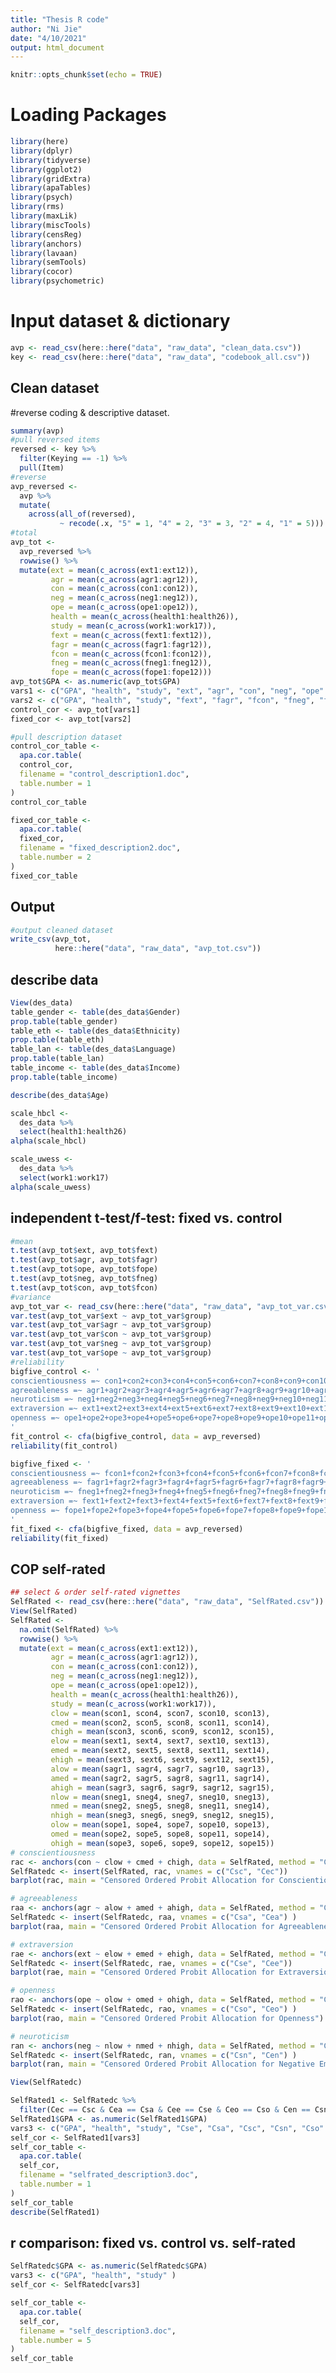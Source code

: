 ---
title: "Thesis R code"
author: "Ni Jie"
date: "4/10/2021"
output: html_document
---

```{r setup, include=FALSE}
knitr::opts_chunk$set(echo = TRUE)
```

# Loading Packages

```{r load packages}
library(here)
library(dplyr)
library(tidyverse)
library(ggplot2)
library(gridExtra)
library(apaTables)
library(psych)
library(rms)
library(maxLik)
library(miscTools)
library(censReg)
library(anchors)
library(lavaan)
library(semTools)
library(cocor)
library(psychometric)
```


# Input dataset & dictionary

```{r}
avp <- read_csv(here::here("data", "raw_data", "clean_data.csv"))
key <- read_csv(here::here("data", "raw_data", "codebook_all.csv"))
```


## Clean dataset

#reverse coding & descriptive dataset.

```{r}
summary(avp)
#pull reversed items
reversed <- key %>%
  filter(Keying == -1) %>%
  pull(Item)
#reverse
avp_reversed <-
  avp %>%
  mutate(
    across(all_of(reversed),
           ~ recode(.x, "5" = 1, "4" = 2, "3" = 3, "2" = 4, "1" = 5)))
#total
avp_tot <-
  avp_reversed %>% 
  rowwise() %>% 
  mutate(ext = mean(c_across(ext1:ext12)),
         agr = mean(c_across(agr1:agr12)),
         con = mean(c_across(con1:con12)),
         neg = mean(c_across(neg1:neg12)),
         ope = mean(c_across(ope1:ope12)),
         health = mean(c_across(health1:health26)),
         study = mean(c_across(work1:work17)),
         fext = mean(c_across(fext1:fext12)),
         fagr = mean(c_across(fagr1:fagr12)),
         fcon = mean(c_across(fcon1:fcon12)),
         fneg = mean(c_across(fneg1:fneg12)),
         fope = mean(c_across(fope1:fope12)))
avp_tot$GPA <- as.numeric(avp_tot$GPA)
vars1 <- c("GPA", "health", "study", "ext", "agr", "con", "neg", "ope" )
vars2 <- c("GPA", "health", "study", "fext", "fagr", "fcon", "fneg", "fope" )
control_cor <- avp_tot[vars1]
fixed_cor <- avp_tot[vars2]

#pull description dataset
control_cor_table <-
  apa.cor.table(
  control_cor, 
  filename = "control_description1.doc",
  table.number = 1
)
control_cor_table

fixed_cor_table <-
  apa.cor.table(
  fixed_cor, 
  filename = "fixed_description2.doc",
  table.number = 2
)
fixed_cor_table

```

## Output
```{r}
#output cleaned dataset
write_csv(avp_tot,
          here::here("data", "raw_data", "avp_tot.csv"))
``` 


## describe data
```{r}
View(des_data)
table_gender <- table(des_data$Gender)
prop.table(table_gender)
table_eth <- table(des_data$Ethnicity)
prop.table(table_eth)
table_lan <- table(des_data$Language)
prop.table(table_lan)
table_income <- table(des_data$Income)
prop.table(table_income)

describe(des_data$Age)

scale_hbcl <- 
  des_data %>% 
  select(health1:health26)
alpha(scale_hbcl)

scale_uwess <- 
  des_data %>% 
  select(work1:work17)
alpha(scale_uwess)
``` 


## independent t-test/f-test: fixed vs. control
```{r}
#mean
t.test(avp_tot$ext, avp_tot$fext)
t.test(avp_tot$agr, avp_tot$fagr)
t.test(avp_tot$ope, avp_tot$fope)
t.test(avp_tot$neg, avp_tot$fneg)
t.test(avp_tot$con, avp_tot$fcon)
#variance
avp_tot_var <- read_csv(here::here("data", "raw_data", "avp_tot_var.csv"))
var.test(avp_tot_var$ext ~ avp_tot_var$group)
var.test(avp_tot_var$agr ~ avp_tot_var$group)
var.test(avp_tot_var$con ~ avp_tot_var$group)
var.test(avp_tot_var$neg ~ avp_tot_var$group)
var.test(avp_tot_var$ope ~ avp_tot_var$group)
#reliability
bigfive_control <- '
conscientiousness =~ con1+con2+con3+con4+con5+con6+con7+con8+con9+con10+con11+con12
agreeableness =~ agr1+agr2+agr3+agr4+agr5+agr6+agr7+agr8+agr9+agr10+agr11+agr12
neuroticism =~ neg1+neg2+neg3+neg4+neg5+neg6+neg7+neg8+neg9+neg10+neg11+neg12
extraversion =~ ext1+ext2+ext3+ext4+ext5+ext6+ext7+ext8+ext9+ext10+ext11+ext12
openness =~ ope1+ope2+ope3+ope4+ope5+ope6+ope7+ope8+ope9+ope10+ope11+ope12
'
fit_control <- cfa(bigfive_control, data = avp_reversed)
reliability(fit_control)

bigfive_fixed <- '
conscientiousness =~ fcon1+fcon2+fcon3+fcon4+fcon5+fcon6+fcon7+fcon8+fcon9+fcon10+fcon11+fcon12
agreeableness =~ fagr1+fagr2+fagr3+fagr4+fagr5+fagr6+fagr7+fagr8+fagr9+fagr10+fagr11+fagr12
neuroticism =~ fneg1+fneg2+fneg3+fneg4+fneg5+fneg6+fneg7+fneg8+fneg9+fneg10+fneg11+fneg12
extraversion =~ fext1+fext2+fext3+fext4+fext5+fext6+fext7+fext8+fext9+fext10+fext11+fext12
openness =~ fope1+fope2+fope3+fope4+fope5+fope6+fope7+fope8+fope9+fope10+fope11+fope12
'
fit_fixed <- cfa(bigfive_fixed, data = avp_reversed)
reliability(fit_fixed)


``` 


## COP self-rated
```{r}
## select & order self-rated vignettes
SelfRated <- read_csv(here::here("data", "raw_data", "SelfRated.csv"))
View(SelfRated)
SelfRated <-
  na.omit(SelfRated) %>%
  rowwise() %>% 
  mutate(ext = mean(c_across(ext1:ext12)),
         agr = mean(c_across(agr1:agr12)),
         con = mean(c_across(con1:con12)),
         neg = mean(c_across(neg1:neg12)),
         ope = mean(c_across(ope1:ope12)),
         health = mean(c_across(health1:health26)),
         study = mean(c_across(work1:work17)),
         clow = mean(scon1, scon4, scon7, scon10, scon13),
         cmed = mean(scon2, scon5, scon8, scon11, scon14),
         chigh = mean(scon3, scon6, scon9, scon12, scon15),
         elow = mean(sext1, sext4, sext7, sext10, sext13),
         emed = mean(sext2, sext5, sext8, sext11, sext14),
         ehigh = mean(sext3, sext6, sext9, sext12, sext15),
         alow = mean(sagr1, sagr4, sagr7, sagr10, sagr13),
         amed = mean(sagr2, sagr5, sagr8, sagr11, sagr14),
         ahigh = mean(sagr3, sagr6, sagr9, sagr12, sagr15),
         nlow = mean(sneg1, sneg4, sneg7, sneg10, sneg13),
         nmed = mean(sneg2, sneg5, sneg8, sneg11, sneg14),
         nhigh = mean(sneg3, sneg6, sneg9, sneg12, sneg15),
         olow = mean(sope1, sope4, sope7, sope10, sope13),
         omed = mean(sope2, sope5, sope8, sope11, sope14),
         ohigh = mean(sope3, sope6, sope9, sope12, sope15))
# conscientiousness
rac <- anchors(con ~ clow + cmed + chigh, data = SelfRated, method = "C")
SelfRatedc <- insert(SelfRated, rac, vnames = c("Csc", "Cec"))
barplot(rac, main = "Censored Ordered Probit Allocation for Conscientiousness")

# agreeableness
raa <- anchors(agr ~ alow + amed + ahigh, data = SelfRated, method = "C")
SelfRatedc <- insert(SelfRatedc, raa, vnames = c("Csa", "Cea") )
barplot(raa, main = "Censored Ordered Probit Allocation for Agreeableness")

# extraversion
rae <- anchors(ext ~ elow + emed + ehigh, data = SelfRated, method = "C")
SelfRatedc <- insert(SelfRatedc, rae, vnames = c("Cse", "Cee"))
barplot(rae, main = "Censored Ordered Probit Allocation for Extraversion")

# openness
rao <- anchors(ope ~ olow + omed + ohigh, data = SelfRated, method = "C")
SelfRatedc <- insert(SelfRatedc, rao, vnames = c("Cso", "Ceo") )
barplot(rao, main = "Censored Ordered Probit Allocation for Openness")

# neuroticism
ran <- anchors(neg ~ nlow + nmed + nhigh, data = SelfRated, method = "C")
SelfRatedc <- insert(SelfRatedc, ran, vnames = c("Csn", "Cen") )
barplot(ran, main = "Censored Ordered Probit Allocation for Negative Emotionality")

View(SelfRatedc)

SelfRated1 <- SelfRatedc %>%
  filter(Cec == Csc & Cea == Csa & Cee == Cse & Ceo == Cso & Cen == Csn)
SelfRated1$GPA <- as.numeric(SelfRated1$GPA)
vars3 <- c("GPA", "health", "study", "Cse", "Csa", "Csc", "Csn", "Cso" )
self_cor <- SelfRated1[vars3]
self_cor_table <-
  apa.cor.table(
  self_cor, 
  filename = "selfrated_description3.doc",
  table.number = 1
)
self_cor_table
describe(SelfRated1)

``` 


## r comparison: fixed vs. control vs. self-rated
```{r}
SelfRatedc$GPA <- as.numeric(SelfRatedc$GPA)
vars3 <- c("GPA", "health", "study" )
self_cor <- SelfRatedc[vars3]

self_cor_table <-
  apa.cor.table(
  self_cor, 
  filename = "self_description3.doc",
  table.number = 5
)
self_cor_table
``` 
